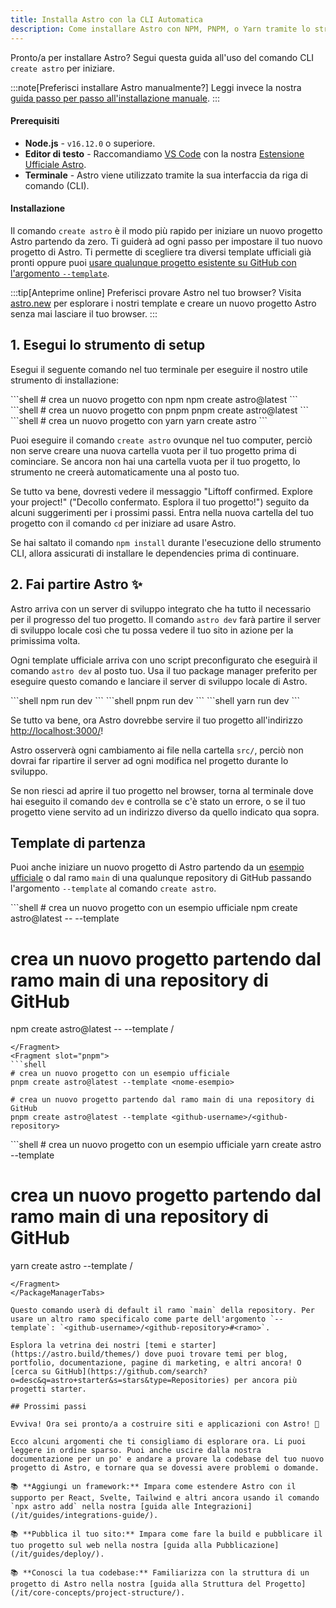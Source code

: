 ```yaml
---
title: Installa Astro con la CLI Automatica
description: Come installare Astro con NPM, PNPM, o Yarn tramite lo strumento CLI create-astro.
---
```


Pronto/a per installare Astro? Segui questa guida all'uso del comando CLI `create astro` per iniziare.

:::note[Preferisci installare Astro manualmente?]
Leggi invece la nostra [guida passo per passo all'installazione manuale](/it/install/manual/).
:::
#### Prerequisiti

- **Node.js** - `v16.12.0` o superiore.
- **Editor di testo** - Raccomandiamo [VS Code](https://code.visualstudio.com/) con la nostra [Estensione Ufficiale Astro](https://marketplace.visualstudio.com/items?itemName=astro-build.astro-vscode).
- **Terminale** - Astro viene utilizzato tramite la sua interfaccia da riga di comando (CLI).

#### Installazione

Il comando `create astro` è il modo più rapido per iniziare un nuovo progetto Astro partendo da zero. Ti guiderà ad ogni passo per impostare il tuo nuovo progetto di Astro. Ti permette di scegliere tra diversi template ufficiali già pronti oppure puoi [usare qualunque progetto esistente su GitHub con l'argomento `--template`](#template-di-partenza).

:::tip[Anteprime online]
Preferisci provare Astro nel tuo browser? Visita [astro.new](https://astro.new/) per esplorare i nostri template e creare un nuovo progetto Astro senza mai lasciare il tuo browser.
:::

## 1. Esegui lo strumento di setup

Esegui il seguente comando nel tuo terminale per eseguire il nostro utile strumento di installazione:

<PackageManagerTabs>
  <Fragment slot="npm">
  ```shell
  # crea un nuovo progetto con npm
  npm create astro@latest
  ```
  </Fragment>
  <Fragment slot="pnpm">
  ```shell
  # crea un nuovo progetto con pnpm
  pnpm create astro@latest
  ```
  </Fragment>
  <Fragment slot="yarn">
  ```shell
  # crea un nuovo progetto con yarn
  yarn create astro
  ```
  </Fragment>
</PackageManagerTabs>

Puoi eseguire il comando `create astro` ovunque nel tuo computer, perciò non serve creare una nuova cartella vuota per il tuo progetto prima di cominciare. Se ancora non hai una cartella vuota per il tuo progetto, lo strumento ne creerà automaticamente una al posto tuo.

Se tutto va bene, dovresti vedere il messaggio "Liftoff confirmed. Explore your project!" ("Decollo confermato. Esplora il tuo progetto!") seguito da alcuni suggerimenti per i prossimi passi. Entra nella nuova cartella del tuo progetto con il comando `cd` per iniziare ad usare Astro.

Se hai saltato il comando `npm install` durante l'esecuzione dello strumento CLI, allora assicurati di installare le dependencies prima di continuare.

## 2. Fai partire Astro ✨

Astro arriva con un server di sviluppo integrato che ha tutto il necessario per il progresso del tuo progetto. Il comando `astro dev` farà partire il server di sviluppo locale così che tu possa vedere il tuo sito in azione per la primissima volta.

Ogni template ufficiale arriva con uno script preconfigurato che eseguirà il comando `astro dev` al posto tuo. Usa il tuo package manager preferito per eseguire questo comando e lanciare il server di sviluppo locale di Astro.

<PackageManagerTabs>
  <Fragment slot="npm">
  ```shell
  npm run dev
  ```
  </Fragment>
  <Fragment slot="pnpm">
  ```shell
  pnpm run dev
  ```
  </Fragment>
  <Fragment slot="yarn">
  ```shell
  yarn run dev
  ```
  </Fragment>
</PackageManagerTabs>


Se tutto va bene, ora Astro dovrebbe servire il tuo progetto all'indirizzo [http://localhost:3000/](http://localhost:3000/)!

Astro osserverà ogni cambiamento ai file nella cartella `src/`, perciò non dovrai far ripartire il server ad ogni modifica nel progetto durante lo sviluppo.

Se non riesci ad aprire il tuo progetto nel browser, torna al terminale dove hai eseguito il comando `dev` e controlla se c'è stato un errore, o se il tuo progetto viene servito ad un indirizzo diverso da quello indicato qua sopra.

## Template di partenza

Puoi anche iniziare un nuovo progetto di Astro partendo da un [esempio ufficiale](https://github.com/withastro/astro/tree/main/examples) o dal ramo `main` di una qualunque repository di GitHub passando l'argomento `--template` al comando `create astro`.

<PackageManagerTabs>
  <Fragment slot="npm">
  ```shell
  # crea un nuovo progetto con un esempio ufficiale
  npm create astro@latest -- --template <nome-esempio>

  # crea un nuovo progetto partendo dal ramo main di una repository di GitHub
  npm create astro@latest -- --template <github-username>/<github-repository>
  ```
  </Fragment>
  <Fragment slot="pnpm">
  ```shell
  # crea un nuovo progetto con un esempio ufficiale
  pnpm create astro@latest --template <nome-esempio>
  
  # crea un nuovo progetto partendo dal ramo main di una repository di GitHub
  pnpm create astro@latest --template <github-username>/<github-repository>
  ```
  </Fragment>
  <Fragment slot="yarn">
  ```shell
  # crea un nuovo progetto con un esempio ufficiale
  yarn create astro --template <nome-esempio>
  
  # crea un nuovo progetto partendo dal ramo main di una repository di GitHub
  yarn create astro --template <github-username>/<github-repository>
  ```
  </Fragment>
</PackageManagerTabs>

Questo comando userà di default il ramo `main` della repository. Per usare un altro ramo specificalo come parte dell'argomento `--template`: `<github-username>/<github-repository>#<ramo>`.

Esplora la vetrina dei nostri [temi e starter](https://astro.build/themes/) dove puoi trovare temi per blog, portfolio, documentazione, pagine di marketing, e altri ancora! O [cerca su GitHub](https://github.com/search?o=desc&q=astro+starter&s=stars&type=Repositories) per ancora più progetti starter.

## Prossimi passi

Evviva! Ora sei pronto/a a costruire siti e applicazioni con Astro! 🥳

Ecco alcuni argomenti che ti consigliamo di esplorare ora. Li puoi leggere in ordine sparso. Puoi anche uscire dalla nostra documentazione per un po' e andare a provare la codebase del tuo nuovo progetto di Astro, e tornare qua se dovessi avere problemi o domande.

📚 **Aggiungi un framework:** Impara come estendere Astro con il supporto per React, Svelte, Tailwind e altri ancora usando il comando `npx astro add` nella nostra [guida alle Integrazioni](/it/guides/integrations-guide/).

📚 **Pubblica il tuo sito:** Impara come fare la build e pubblicare il tuo progetto sul web nella nostra [guida alla Pubblicazione](/it/guides/deploy/).

📚 **Conosci la tua codebase:** Familiarizza con la struttura di un progetto di Astro nella nostra [guida alla Struttura del Progetto](/it/core-concepts/project-structure/).
